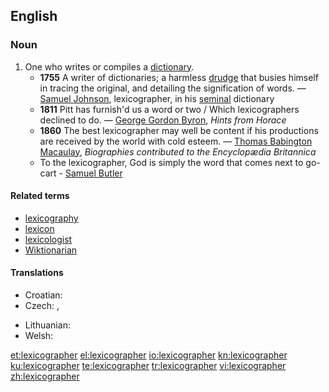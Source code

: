 ==English==
{{wikipedia}}

===Noun===
{{en-noun}}

# One who writes or compiles a [[dictionary]].
#* '''1755''' A writer of dictionaries; a harmless [[drudge]] that busies himself in tracing the original, and detailing the signification of words. &mdash; [[w:Samuel Johnson|Samuel Johnson]], lexicographer, in his [[seminal]] dictionary
#* '''1811''' Pitt has furnish'd us a word or two / Which lexicographers declined to do. &mdash; [[w:George Gordon Byron|George Gordon Byron]], ''Hints from Horace''
#* '''1860''' The best lexicographer may well be content if his productions are received by the world with cold esteem. &mdash; [[w:Thomas Babington Macaulay|Thomas Babington Macaulay]], ''Biographies contributed to the Encyclopædia Britannica''
#* To the lexicographer, God is simply the word that comes next to go-cart - [[q:Samuel Butler|Samuel Butler]]

====Related terms====
* [[lexicography]]
* [[lexicon]]
* [[lexicologist]]
* [[Wiktionarian]]

====Translations====
{{trans-top|one who writes or compiles a dictionary}}
* Croatian: {{t-|hr|leksikograf|m}}
* Czech: {{t-|cs|lexikograf|m}}, {{t-|cs|slovníkář|m}}
{{trans-mid}}
* Lithuanian: {{t|lt|leksikografas|m|xs=Lithuanian}}
* Welsh: {{t-|cy|geiriadurwr|m|xs=Welsh}}
{{trans-bottom}}

[[et:lexicographer]]
[[el:lexicographer]]
[[io:lexicographer]]
[[kn:lexicographer]]
[[ku:lexicographer]]
[[te:lexicographer]]
[[tr:lexicographer]]
[[vi:lexicographer]]
[[zh:lexicographer]]